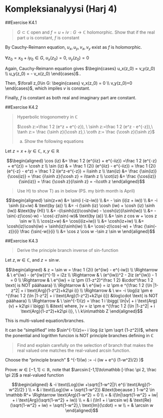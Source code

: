 # Kompleksianalyysi (Harj 4)

##Exercise K4.1
<blockquote>
$G\subset \mathbb C$ open and $f=u+iv:G\to\mathbb C$ holomorphic. Show that if the real part $u$ is constant, $f$ is constant
</blockquote>

By Cauchy-Reimann equation, $u_x, u_y, v_x, v_y$ exist as $f$ is holomorphic.

$\forall z_0=x_0+iy_0\in G,\ u_x(z_0) = 0,\ u_y(z_0)=0$

Again, Cauchy-Reimann equation gives $\begin{cases} u_x(z_0) = v_y(z_0) \\ u_y(z_0) = - v_x(z_0) \end{cases}$..

Then, $\forall z_0\in G: \begin{cases} v_x(z_0) = 0 \\ v_y(z_0)=0 \end{cases}$, which impiles $v$ is constant.

Finally, $f$ is constant as both real and imaginary part are constant.

##Exercise K4.2
<blockquote>
Hyperbolic triogonometry in $\mathbb C$

$\cosh z:=\frac 1 2 (e^z + e^{-z}), \ \sinh z:=\frac 1 2 (e^z - e^{-z}),\ \tanh z:= \frac {\sinh z}{\cosh z},\ \coth z:= \frac {\cosh z}{\sinh z}$

a) Show the following equations
</blockquote>

Let $z= x+iy\in\mathbb C,\ x,y\in\mathbb R$

$$\begin{aligned} \cos (iz) &=  \frac 1 2 (e^{iiz} + e^{-iiz}) =\frac 1 2 (e^{-z} + e^{z}) = \cosh z
\\ \sin (iz) & = \frac 1 {2i} (e^{iiz} - e^{-iiz}) = \frac 1 {2i} (e^{-z} - e^z) = \frac 1 2 i(e^z-e^{-z}) = i\sinh z 
\\ \tan(iz) &= \frac {\sin(iz)}{\cos(iz)} = \frac {i\sinh z}{\cosh z} = i\tanh z
\\ \cot(iz) &= \frac {\cos(iz)}{\sin(iz)} = \frac {\cosh z}{i\sinh z} = -i\coth z
\end{aligned}$$

> Use H) to show T) as in below (PS. my birth month is April)

$$\begin{aligned} \sin(z+w) &= \sin(i (-iz-iw)) 
\\ &= -  \sin (i(iz + iw))
\\ &= -i \sinh (iz+iw) & \text{by (a)}
\\ &= -i (\sinh (iz) \cosh (iw) + \cosh (iz) \sinh (iw)) &\text{by (H)}
\\ &= -(i\sinh(iz))\cosh(iw) - \cosh(iz)(i\sinh(iw))
\\ &= - \sin(-z)\cos(-w) - \cos(-z)\sin(-w)& \text{by (a)}
\\ &= \sin z cos w + \cos z \sin w
\\
\\ \cos(z+w) &= \cos(i(iz+iw))
\\ &= \cosh(iz+iw)
\\ &= \cosh(iz)\cosh(iw) + \sinh(iz)\sinh(iw)
\\ &= \cos(-z)\cos(-w) + \frac {\sin(-z)}{i} \frac {\sin(-w)}{i}
\\ &= \cos z \cos w -\sin z \sin w
\end{aligned}$$

##Exercise K4.3
<blockquote>
Derive the principle branch inverse of sin-function 
</blockquote>

Let $z, w\in \mathbb C$, and $z=\sin w$. 

$$\begin{aligned}  & z = \sin w = \frac 1 {2i} (e^{iw} - e^{-iw})
\\ \Rightarrow & \ e^{iw} - (e^{iw})^{-1} = i2z
\\ \Rightarrow & \ (e^{iw})^2 - 2iz (e^{iw}) - 1 = 0
\\ \Rightarrow & \ e^{iw} = iz \pm {(1-z^2)^\frac 1 2} &\cdot^\frac 1 2 \text{ is NOT päähaara}
\\ \Rightarrow & \ e^{iw} = iz \pm e ^{\frac 1 2 (\ln |1-z^2| + i \text{Arg}(1-z^2)+k2\pi i)}
\\ \Rightarrow & \ w= -i \log(iz \pm e ^{\frac 1 2 (\ln |1-z^2| + i \text{Arg}(1-z^2)+k2\pi i)}) &\log\cdot \text{ is NOT päähaara}
\\ \Rightarrow & \ \sin^{-1}(z) = \frac 1 i \bigg( \ln|v| + i \text{Arg}(v) + k2\pi i \bigg)
\\ &\text{ where, }v = iz \pm e ^{\frac 1 2 (\ln |1-z^2| + i \text{Arg}(1-z^2)+k2\pi i)}, \ \ k\in\mathbb Z
\end{aligned}$$

This is multi-valued equation/branches.

It can be "simplified" into $\sin^{-1}(z)=- i \log (iz \pm \sqrt {1-z^2})$, where the ponential and logrithm funcion is NOT principle branches defining in $\mathbb C$

> Find and explain carefully on the selection of branch that makes the real valued one matches the real-valued arcsin function.

Choose the "principle branch" $ \text{Sin}^{-1}(w) := -i \text{Log}(iw +\sqrt{|1-w^2|}\ e^{i \text{Arg}(1-w^2)/2} )$

Prove:  $w\in[-1, 1]\subset\mathbb R$, note that $\arcsin:[-1,1]\to\mathbb [-\frac \pi 2, \frac \pi 2]$ a real-valued function

$$\begin{aligned}
& -i \text{Log}(iw +\sqrt{|1-w^2|}\ e^{i \text{Arg}(1-w^2)/2} )
\\ = & i \text{Log}(iw + \sqrt{1-w^2}) &\text{because } 1-w^2 \in \mathbb R^+ \Rightarrow \text{Arg}(1-w^2) = 0 
\\ = & i(\ln|\sqrt{1-w^2} + iw| + i \text{Arg}(\sqrt{1-w^2} + iw)) 
\\ = & i (\ln1 + i \arcsin w) & \text{Re}(\sqrt{1-w^2} + iw) = \sqrt{1-w^2},\ \text{Im}(\cdot) = w 
\\ = & \arcsin w  
\end{aligned}$$

